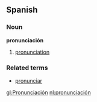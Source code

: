 ==Spanish==
===Noun===
'''pronunciación'''

# [[pronunciation]]

===Related terms===
*[[pronunciar]]

[[gl:Pronunciación]]
[[nl:pronunciación]]